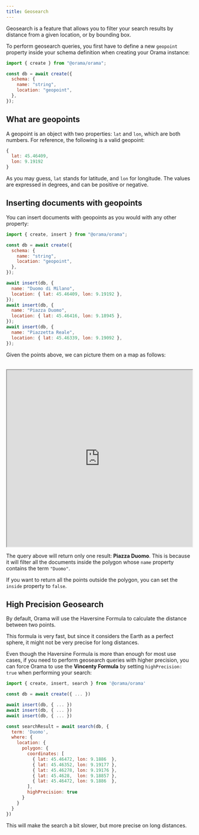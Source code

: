 ```yaml
---
title: Geosearch
---
```


Geosearch is a feature that allows you to filter your search results by distance from a given location, or by bounding box.

To perform geosearch queries, you first have to define a new `geopoint` property inside your schema definition when creating your Orama instance:

```javascript
import { create } from "@orama/orama";

const db = await create({
  schema: {
    name: "string",
    location: "geopoint",
  },
});
```

## What are geopoints

A geopoint is an object with two properties: `lat` and `lon`, which are both numbers. For reference, the following is a valid geopoint:

```javascript
{
  lat: 45.46409,
  lon: 9.19192
}
```

As you may guess, `lat` stands for latitude, and `lon` for longitude. The values are expressed in degrees, and can be positive or negative.

## Inserting documents with geopoints

You can insert documents with geopoints as you would with any other property:

```javascript
import { create, insert } from "@orama/orama";

const db = await create({
  schema: {
    name: "string",
    location: "geopoint",
  },
});

await insert(db, {
  name: "Duomo di Milano",
  location: { lat: 45.46409, lon: 9.19192 },
});
await insert(db, {
  name: "Piazza Duomo",
  location: { lat: 45.46416, lon: 9.18945 },
});
await insert(db, {
  name: "Piazzetta Reale",
  location: { lat: 45.46339, lon: 9.19092 },
});
```

Given the points above, we can picture them on a map as follows:

<br />
<iframe src="https://www.google.com/maps/d/u/1/embed?mid=17HjdYi0C1MS7Zi8nBmJu1mE3kVzG3gk&ehbc=2E312F&noprof=1" width="100%" style="height: 480px" /> 


To avoid confusion, please note that Orama is a full-text and vector search library. We do not provide the tools to draw on maps.

Now that we have some data, let's see how we can perform geosearch queries.

## Performing geosearch queries

When performing geosearch queries, we have to decide whether we want to filter our results by distance from a given location, or by bounding polygon.

When filtering by distance, we select a central coordinate and a radius of a given length, and we return all the documents that are within that radius from the central coordinate.

When filtering by bounding polygon, we select a polygon on the map, and we return all the documents that are within that polygon.

### Filtering by distance (radius)

To filter by distance, we use the `radius` property. Let's see how it works:

```javascript
import { create, insert, search } from '@orama/orama'

const db = await create({ ... })

await insert(db, { ... })
await insert(db, { ... })
await insert(db, { ... })

const searchResult = await search(db, {
  term: 'Duomo',
  where: {
    location: {           // The property we want to filter by
      radius: {           // The filter we want to apply (in that case: "radius")
        coordinates: {    // The central coordinate
          lat: 45.4648,
          lon: 9.18998
        },
        unit: 'm',        // The unit of measurement. The default is "m" (meters)
        value: 1000,      // The radius length. In that case, 1km
        inside: true      // Whether we want to return the documents inside or outside the radius. The default is "true"
      }
    }
  }
})
```

The geopoint `{ lat: 45.4648, lon: 9.18998 }` represents the entrance of the **Vittorio Emanuele II Gallery** in Milan, nearby the Duomo.

If we follow the configuration above, we are asking Orama to return all the documents that are within 100 meters from the Gallery, as shown in the following map:



<iframe src="https://www.google.com/maps/d/u/1/embed?mid=1VHfh2Dd7JVT2xCBNl1aBktxt4qag2vk&ehbc=2E312F&noprof=1" width="100%" style="height: 480px"  />


The query above will return only one result indeed: the **Piazza Duomo** document.

If we change the `inside` property to `false`, we will get the opposite result: all the documents that are outside the radius.

#### Supported units of measurement

Orama currently supports the following units of measurement:

- `cm` (centimeters)
- `m` (meters)
- `km` (kilometers)
- `ft` (feet)
- `yd` (yards)
- `mi` (miles)

All these units will be converted into meters automatically. If you feel like we should support other units of measurement, please [open an issue](https://github.com/askorama/orama/issues)

### Filtering by bounding polygon

To filter by bounding polygon, we use the `polygon` property. Let's see how it works:

```javascript
import { create, insert, search } from '@orama/orama'

const db = await create({ ... })

await insert(db, { ... })
await insert(db, { ... })
await insert(db, { ... })

const searchResult = await search(db, {
  term: 'Duomo',
  where: {
    location: {            // The property we want to filter by
      polygon: {           // The filter we want to apply (in that case: "polygon")
        coordinates: [     // The polygon coordinate
          { lat: 45.46472, lon: 9.1886  },
          { lat: 45.46352, lon: 9.19177 },
          { lat: 45.46278, lon: 9.19176 },
          { lat: 45.4628,  lon: 9.18857 },
          { lat: 45.46472, lon: 9.1886  },
        ],
        inside: true      // Whether we want to return the documents inside or outside the polygon. The default is "true"
      }
    }
  }
})
```

If we try to draw the polygon above on our map, we will get the following result:


<iframe src="https://www.google.com/maps/d/u/1/embed?mid=1RbUtX13X4WXI4VH46P2nuwomvkxk7Ds&ehbc=2E312F&noprof=1" width="100%" style="height: 480px" ></iframe>


The query above will return only one result: **Piazza Duomo**. This is because it will filter all the documents inside the polygon whose `name` property contains the term `"Duomo"`.

If you want to return all the points outside the polygon, you can set the `inside` property to `false`.

## High Precision Geosearch

By default, Orama will use the Haversine Formula to calculate the distance between two points.

This formula is very fast, but since it considers the Earth as a perfect sphere, it might not be very precise for long distances.

Even though the Haversine Formula is more than enough for most use cases, if you need to perform geosearch queries with higher precision, you can force Orama to use the **Vincenty Formula** by setting `highPrecision: true` when performing your search:

```javascript
import { create, insert, search } from '@orama/orama'

const db = await create({ ... })

await insert(db, { ... })
await insert(db, { ... })
await insert(db, { ... })

const searchResult = await search(db, {
  term: 'Duomo',
  where: {
    location: {
      polygon: {
        coordinates: [
          { lat: 45.46472, lon: 9.1886  },
          { lat: 45.46352, lon: 9.19177 },
          { lat: 45.46278, lon: 9.19176 },
          { lat: 45.4628,  lon: 9.18857 },
          { lat: 45.46472, lon: 9.1886  },
        ],
        highPrecision: true
      }
    }
  }
})
```

This will make the search a bit slower, but more precise on long distances.
